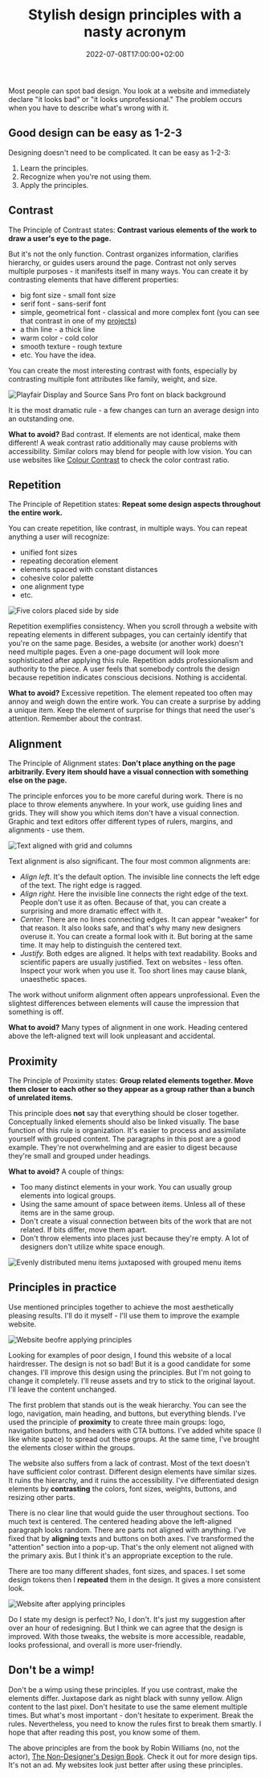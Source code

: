 ﻿---
title: Stylish design principles with a nasty acronym
description: "In this post, we will look at four universal design principles that can improve any graphical work: website, slide, document, etc."
date: 2022-07-08T17:00:00+02:00
updated: 2022-07-08T17:00:00+02:00
image:
  alt: "Draft of a chair with grid lines"
  caption: "Photo by Karol D."
  src: "./pexels-karol-d-323645.jpg"
categories: ["design", "books"]
tags: ["ui", "ux", "contrast", "a11y", "typography", "grid"]
type: "post"
---

Most people can spot bad design. You look at a website and immediately declare "it looks bad" or "it looks unprofessional." The problem occurs when you have to describe what's wrong with it.

## Good design can be easy as 1-2-3

Designing doesn't need to be complicated. It can be easy as 1-2-3:

1. Learn the principles.
2. Recognize when you're not using them.
3. Apply the principles.

## Contrast

The Principle of Contrast states: **Contrast various elements of the work to draw a user's eye to the page.**

But it's not the only function. Contrast organizes information, clarifies hierarchy, or guides users around the page. Contrast not only serves multiple purposes - it manifests itself in many ways. You can create it by contrasting elements that have different properties:

- big font size - small font size
- serif font - sans-serif font
- simple, geometrical font - classical and more complex font (you can see that contrast in one of my [projects](/portfolio/an-lam/))
- a thin line - a thick line
- warm color - cold color
- smooth texture - rough texture
- etc. You have the idea.

You can create the most interesting contrast with fonts, especially by contrasting multiple font attributes like family, weight, and size.

![Playfair Display and Source Sans Pro font on black background](./playfair-display-source-sans-pro.png "Noticeable, medium weight, serif font juxtapose with smaller, sans-serif")

It is the most dramatic rule - a few changes can turn an average design into an outstanding one.

**What to avoid?** Bad contrast. If elements are not identical, make them different! A weak contrast ratio additionally may cause problems with accessibility. Similar colors may blend for people with low vision. You can use websites like [Colour Contrast](https://colourcontrast.cc/) to check the color contrast ratio.

## Repetition

The Principle of Repetition states: **Repeat some design aspects throughout the entire work.**

You can create repetition, like contrast, in multiple ways. You can repeat anything a user will recognize:

- unified font sizes
- repeating decoration element
- elements spaced with constant distances
- cohesive color palette
- one alignment type
- etc.

![Five colors placed side by side](./palette-example.png "Create a color palette and repeat these colors throughout the entire work")

Repetition exemplifies consistency. When you scroll through a website with repeating elements in different subpages, you can certainly identify that you're on the same page. Besides, a website (or another work) doesn't need multiple pages. Even a one-page document will look more sophisticated after applying this rule. Repetition adds professionalism and authority to the piece. A user feels that somebody controls the design because repetition indicates conscious decisions. Nothing is accidental.

**What to avoid?** Excessive repetition. The element repeated too often may annoy and weigh down the entire work. You can create a surprise by adding a unique item. Keep the element of surprise for things that need the user's attention. Remember about the contrast.

## Alignment

The Principle of Alignment states: **Don't place anything on the page arbitrarily. Every item should have a visual connection with something else on the page.**

The principle enforces you to be more careful during work. There is no place to throw elements anywhere. In your work, use guiding lines and grids. They will show you which items don't have a visual connection. Graphic and text editors offer different types of rulers, margins, and alignments - use them.

![Text aligned with grid and columns](./grid-in-figma.png "Example of a grid and column layout in Figma")

Text alignment is also significant. The four most common alignments are:

- _Align left_. It's the default option. The invisible line connects the left edge of the text. The right edge is ragged.
- _Align right._ Here the invisible line connects the right edge of the text. People don't use it as often. Because of that, you can create a surprising and more dramatic effect with it.
- _Center._ There are no lines connecting edges. It can appear "weaker" for that reason. It also looks safe, and that's why many new designers overuse it. You can create a formal look with it. But boring at the same time. It may help to distinguish the centered text.
- _Justify._ Both edges are aligned. It helps with text readability. Books and scientific papers are usually justified. Text on websites - less often. Inspect your work when you use it. Too short lines may cause blank, unaesthetic spaces.

The work without uniform alignment often appears unprofessional. Even the slightest differences between elements will cause the impression that something is off.

**What to avoid?** Many types of alignment in one work. Heading centered above the left-aligned text will look unpleasant and accidental.

## Proximity

The Principle of Proximity states: **Group related elements together. Move them closer to each other so they appear as a group rather than a bunch of unrelated items.**

This principle does **not** say that everything should be closer together. Conceptually linked elements should also be linked visually. The base function of this rule is organization. It's easier to process and assimilate yourself with grouped content. The paragraphs in this post are a good example. They're not overwhelming and are easier to digest because they're small and grouped under headings.

**What to avoid?** A couple of things:

- Too many distinct elements in your work. You can usually group elements into logical groups.
- Using the same amount of space between items. Unless all of these items are in the same group.
- Don't create a visual connection between bits of the work that are not related. If bits differ, move them apart.
- Don't throw elements into places just because they're empty. A lot of designers don't utilize white space enough.

![Evenly distributed menu items juxtaposed with grouped menu items](./proximity-example.png "Using white space, you can create easily distinguishable categories")

## Principles in practice

Use mentioned principles together to achieve the most aesthetically pleasing results. I'll do it myself - I'll use them to improve the example website.

![Website beofre applying principles](./principles-before.png "Website before applying the principles")

Looking for examples of poor design, I found this website of a local hairdresser. The design is not so bad! But it is a good candidate for some changes. I'll improve this design using the principles. But I'm not going to change it completely. I'll reuse assets and try to stick to the original layout. I'll leave the content unchanged.

The first problem that stands out is the weak hierarchy. You can see the logo, navigation, main heading, and buttons, but everything blends. I've used the principle of **proximity** to create three main groups: logo, navigation buttons, and headers with CTA buttons. I've added white space (I like white space) to spread out these groups. At the same time, I've brought the elements closer within the groups.

The website also suffers from a lack of contrast. Most of the text doesn't have sufficient color contrast. Different design elements have similar sizes. It ruins the hierarchy, and it ruins the accessibility. I've differentiated design elements by **contrasting** the colors, font sizes, weights, buttons, and resizing other parts.

There is no clear line that would guide the user throughout sections. Too much text is centered. The centered heading above the left-aligned paragraph looks random. There are parts not aligned with anything. I've fixed that by **aligning** texts and buttons on both axes. I've transformed the "attention" section into a pop-up. That's the only element not aligned with the primary axis. But I think it's an appropriate exception to the rule.

There are too many different shades, font sizes, and spaces. I set some design tokens then I **repeated** them in the design. It gives a more consistent look.

![Website after applying principles](./principles-after.png "Website after applying the principles")

Do I state my design is perfect? No, I don't. It's just my suggestion after over an hour of redesigning. But I think we can agree that the design is improved. With those tweaks, the website is more accessible, readable, looks professional, and overall is more user-friendly.

## Don't be a wimp!

Don't be a wimp using these principles. If you use contrast, make the elements differ. Juxtapose dark as night black with sunny yellow. Align content to the last pixel. Don't hesitate to use the same element multiple times. But what's most important - don't hesitate to experiment. Break the rules. Nevertheless, you need to know the rules first to break them smartly. I hope that after reading this post, you know some of them.

The above principles are from the book by Robin Williams (no, not the actor), [The Non-Designer's Design Book](https://www.goodreads.com/book/show/23846768-the-non-designer-s-design-book). Check it out for more design tips. It's not an ad. My websites look just better after using these principles.
